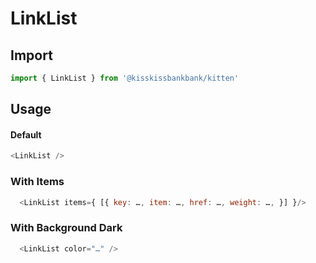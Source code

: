 
<Meta title="Molecules/LinkList" component={LinkList} />

# LinkList

<Canvas>
  <Story name="SimpleList" story={stories.SimpleList} />
</Canvas>

## Import

```js
import { LinkList } from '@kisskissbankbank/kitten'
```

## Usage

#### Default

```js
<LinkList />
```

### With Items

```js
  <LinkList items={ [{ key: …, item: …, href: …, weight: …, }] }/>
```


### With Background Dark

<Canvas>
  <Story name="WithBackgroundDark" story={stories.WithBackgroundDark} />
</Canvas>

```js
  <LinkList color="…" />
 ```
